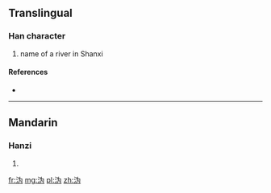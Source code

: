 {{also|溈|潙}}
==Translingual==

===Han character===
{{Han char|rn=85|rad=水|as=04|sn=7|four=|canj=水戈大尸 (EIKS)}}

# name of a river in Shanxi

====References====
* {{Han ref|kx=0612.121|hdz=31572.040|uh=6CA9|ud=27817}}

----

==Mandarin==

===Hanzi===
{{cmn-hanzi|tra=[[溈]], [[潙]]|pin=[[huì]] ([[hui4]]), [[wéi]] ([[wei2]])|wg=hui<sup>4</sup>, wei<sup>2</sup>}}

# {{defn|lang=cmn|sort=水04}}

[[fr:沩]]
[[mg:沩]]
[[pl:沩]]
[[zh:沩]]